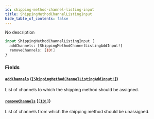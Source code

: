 ```yaml
---
id: shipping-method-channel-listing-input
title: ShippingMethodChannelListingInput
hide_table_of_contents: false
---
```


No description

```graphql
input ShippingMethodChannelListingInput {
  addChannels: [ShippingMethodChannelListingAddInput!]
  removeChannels: [ID!]
}
```

### Fields

#### [`addChannels`](#) ([`[ShippingMethodChannelListingAddInput!]`](../../../developer/api-reference/inputs/shipping-method-channel-listing-add-input))

List of channels to which the shipping method should be assigned.

#### [`removeChannels`](#) ([`[ID!]`](../../../developer/api-reference/scalars/id))

List of channels from which the shipping method should be unassigned.
